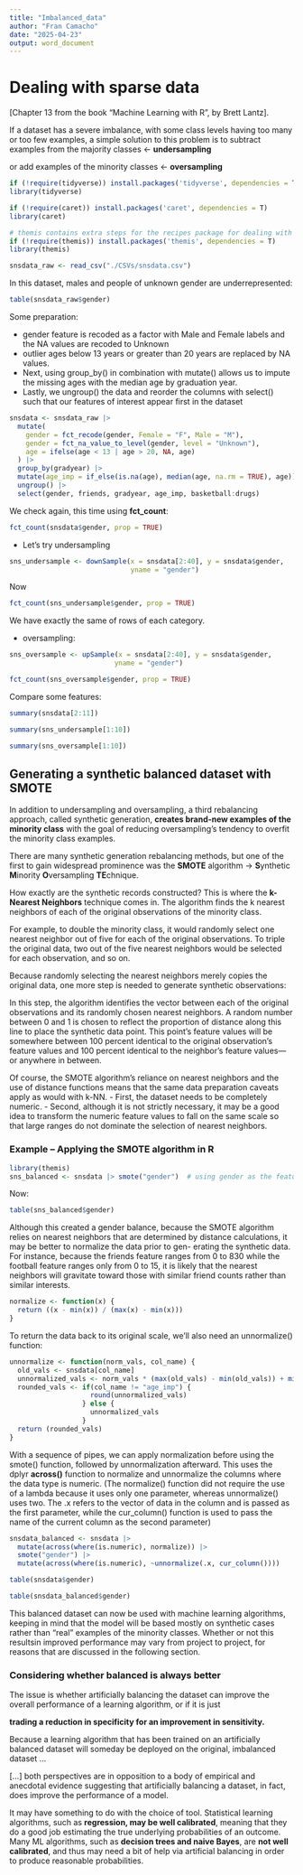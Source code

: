 ```yaml
---
title: "Imbalanced_data"
author: "Fran Camacho"
date: "2025-04-23"
output: word_document
---
```


# Dealing with sparse data

[Chapter 13 from the book "Machine Learning with R", by Brett Lantz].

If a dataset has a severe imbalance, with some class levels having too many or too few examples,
a simple solution to this problem is to subtract examples from the majority classes <- **undersampling**

or add examples of the minority classes  <- **oversampling**

```r
if (!require(tidyverse)) install.packages('tidyverse', dependencies = T)
library(tidyverse)

if (!require(caret)) install.packages('caret', dependencies = T)
library(caret)

# themis contains extra steps for the recipes package for dealing with unbalanced data. 
if (!require(themis)) install.packages('themis', dependencies = T)
library(themis)
```


```r
snsdata_raw <- read_csv("./CSVs/snsdata.csv")
```

In this dataset, males and people of unknown gender are underrepresented:

```r
table(snsdata_raw$gender)
```

Some preparation:

- gender feature is recoded as a factor with Male and Female labels and the NA values are 
recoded to Unknown
- outlier ages below 13 years or greater than 20 years are replaced by NA values. 
- Next, using group_by() in combination with mutate() allows us to impute the missing 
ages with the median age by graduation year.
- Lastly, we ungroup() the data and reorder the columns with select() such that our 
features of interest appear first in the dataset

```r
snsdata <- snsdata_raw |>
  mutate(
    gender = fct_recode(gender, Female = "F", Male = "M"),
    gender = fct_na_value_to_level(gender, level = "Unknown"),
    age = ifelse(age < 13 | age > 20, NA, age)
  ) |>
  group_by(gradyear) |>
  mutate(age_imp = if_else(is.na(age), median(age, na.rm = TRUE), age)) |>
  ungroup() |>
  select(gender, friends, gradyear, age_imp, basketball:drugs)
```

We check again, this time using **fct_count**:

```r
fct_count(snsdata$gender, prop = TRUE)
```

- Let's try undersampling

```r
sns_undersample <- downSample(x = snsdata[2:40], y = snsdata$gender,
                              yname = "gender")
```

Now

```r
fct_count(sns_undersample$gender, prop = TRUE)
```

We have exactly the same of rows of each category.


- oversampling:

```r
sns_oversample <- upSample(x = snsdata[2:40], y = snsdata$gender,
                          yname = "gender")
```

```r
fct_count(sns_oversample$gender, prop = TRUE)
```

Compare some features:

```r
summary(snsdata[2:11])
```

```r
summary(sns_undersample[1:10])
```

```r
summary(sns_oversample[1:10])
```

## Generating a synthetic balanced dataset with SMOTE

In addition to undersampling and oversampling, a third rebalancing approach, called synthetic
generation, **creates brand-new examples of the minority class** with the goal of reducing 
oversampling’s tendency to overfit the minority class examples.

There are many synthetic generation rebalancing methods, but one of the first to gain widespread 
prominence was the **SMOTE** algorithm  ->  **S**ynthetic **M**inority **O**versampling **TE**chnique.

How exactly are the synthetic records constructed? This is where the **k-Nearest Neighbors**
technique comes in. The algorithm finds the k nearest neighbors of each of the original
observations of the minority class.

For example, to double the minority class, it would randomly select one nearest neighbor out of five 
for each of the original observations.
To triple the original data, two out of the five nearest neighbors would be selected for each observation, 
and so on.

Because randomly selecting the nearest neighbors merely copies the original data, one more
step is needed to generate synthetic observations: 

In this step, the algorithm identifies the vector between each of the original observations and 
its randomly chosen nearest neighbors. A random number between 0 and 1 is chosen to reflect the 
proportion of distance along this line to place the synthetic data point. 
This point’s feature values will be somewhere between 100 percent identical to the original observation’s 
feature values and 100 percent identical to the neighbor’s feature values—or anywhere in between.

Of course, the SMOTE algorithm’s reliance on nearest neighbors and the use of distance functions
means that the same data preparation caveats apply as would with k-NN. 
- First, the dataset needs to be completely numeric. 
- Second, although it is not strictly necessary, it may be a good idea to transform the numeric feature
values to fall on the same scale so that large ranges do not dominate the selection of nearest neighbors.


### Example – Applying the SMOTE algorithm in R


```r
library(themis)
sns_balanced <- snsdata |> smote("gender")  # using gender as the feature to balance
```

Now:

```r
table(sns_balanced$gender)
```


Although this created a gender balance, because the SMOTE algorithm relies on nearest neighbors
that are determined by distance calculations, it may be better to normalize the data prior to gen-
erating the synthetic data. For instance, because the friends feature ranges from 0 to 830 while
the football feature ranges only from 0 to 15, it is likely that the nearest neighbors will gravitate
toward those with similar friend counts rather than similar interests.

```r
normalize <- function(x) {
  return ((x - min(x)) / (max(x) - min(x)))
}
```

To return the data back to its original scale, we’ll also need an unnormalize() function:


```r
unnormalize <- function(norm_vals, col_name) {
  old_vals <- snsdata[col_name]
  unnormalized_vals <- norm_vals * (max(old_vals) - min(old_vals)) + min(old_vals)
  rounded_vals <- if(col_name != "age_imp") {
                    round(unnormalized_vals) 
                  } else {
                    unnormalized_vals
                  }
  return (rounded_vals)
}
```

With a sequence of pipes, we can apply normalization before using the smote() function, followed
by unnormalization afterward. 
This uses the dplyr **across()** function to normalize and unnormalize the columns where the data type is numeric.
(The normalize() function did not require the use of a lambda because it uses only one parameter,
whereas unnormalize() uses two. The .x refers to the vector of data in the column and is passed
as the first parameter, while the cur_column() function is used to pass the name of the current
column as the second parameter)

```r
snsdata_balanced <- snsdata |>
  mutate(across(where(is.numeric), normalize)) |>
  smote("gender") |>
  mutate(across(where(is.numeric), ~unnormalize(.x, cur_column())))
```

```r
table(snsdata$gender)

table(snsdata_balanced$gender)
```


This balanced dataset can now be used with machine learning algorithms, keeping in mind that 
the model will be based mostly on synthetic cases rather than “real” examples of the minority classes. 
Whether or not this resultsin improved performance may vary from project to project, for reasons that 
are discussed in the following section.

### Considering whether balanced is always better

The issue is whether artificially balancing the dataset can improve the overall performance 
of a learning algorithm, or if it is just

  **trading a reduction in specificity for an improvement in sensitivity.**
  
Because a learning algorithm that has been trained on an artificially balanced dataset will 
someday be deployed on the original, imbalanced dataset ...

[...] both perspectives are in opposition to a body of empirical and anecdotal evidence
suggesting that artificially balancing a dataset, in fact, does improve the performance of a model.
  
It may have something to do with the choice of tool.
Statistical learning algorithms, such as **regression, may be well calibrated**, meaning that they do
a good job estimating the true underlying probabilities of an outcome.
Many ML algorithms, such as **decision trees and naive Bayes**, are **not well calibrated**, 
and thus may need a bit of help via artificial balancing in order to produce reasonable
probabilities.